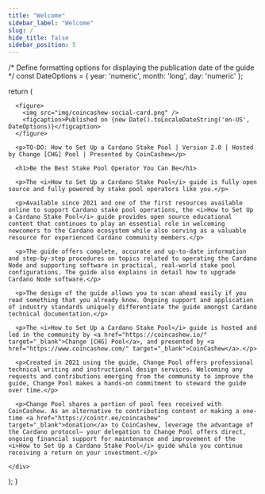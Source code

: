 ```yaml
---
title: "Welcome"
sidebar_label: "Welcome"
slug: /
hide_title: false
sidebar_position: 5
---
```




  /* Define formatting options for displaying the publication date of the guide */
  const DateOptions = { year: 'numeric', month: 'long', day: 'numeric' };

  return (
    <div>

      <figure>
        <img src="img/coincashew-social-card.png" />
        <figcaption>Published on {new Date().toLocaleDateString('en-US', DateOptions)}</figcaption>
      </figure>

      <p>TO-DO: How to Set Up a Cardano Stake Pool | Version 2.0 | Hosted by Change [CHG] Pool | Presented by CoinCashew</p>

      <h1>Be the Best Stake Pool Operator You Can Be</h1>

      <p>The <i>How to Set Up a Cardano Stake Pool</i> guide is fully open source and fully powered by stake pool operators like you.</p>

      <p>Available since 2021 and one of the first resources available online to support Cardano stake pool operations, the <i>How to Set Up a Cardano Stake Pool</i> guide provides open source educational content that continues to play an essential role in welcoming newcomers to the Cardano ecosystem while also serving as a valuable resource for experienced Cardano community members.</p>

      <p>The guide offers complete, accurate and up-to-date information and step-by-step procedures on topics related to operating the Cardano Node and supporting software in practical, real-world stake pool configurations. The guide also explains in detail how to upgrade Cardano Node software.</p>

      <p>The design of the guide allows you to scan ahead easily if you read something that you already know. Ongoing support and application of industry standards uniquely differentiate the guide amongst Cardano technical documentation.</p>

      <p>The <i>How to Set Up a Cardano Stake Pool</i> guide is hosted and led in the community by <a href="https://coincashew.io/" target="_blank">Change [CHG] Pool</a>, and presented by <a href="https://www.coincashew.com/" target="_blank">CoinCashew</a>.</p>

      <p>Created in 2021 using the guide, Change Pool offers professional technical writing and instructional design services. Welcoming any requests and contributions emerging from the community to improve the guide, Change Pool makes a hands-on commitment to steward the guide over time.</p>

      <p>Change Pool shares a portion of pool fees received with CoinCashew. As an alternative to contributing content or making a one-time <a href="https://cointr.ee/coincashew" target="_blank">donation</a> to CoinCashew, leverage the advantage of the Cardano protocol— your delegation to Change Pool offers direct, ongoing financial support for maintenance and improvement of the <i>How to Set Up a Cardano Stake Pool</i> guide while you continue receiving a return on your investment.</p>

    </div>
  );
}

<HTMLContent />
